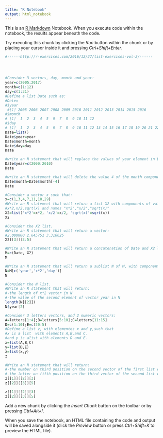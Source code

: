 ```yaml
---
title: "R Notebook"
output: html_notebook
---
```


This is an [R Markdown](http://rmarkdown.rstudio.com) Notebook. When you execute code within the notebook, the results appear beneath the code. 

Try executing this chunk by clicking the *Run* button within the chunk or by placing your cursor inside it and pressing *Ctrl+Shift+Enter*. 

```r
#------http://r-exercises.com/2016/12/27/list-exercises-vol-2/------




#Consider 3 vectors, day, month and year:
year=c(2005:2017)
month=c(1:12)
day=c(1:31)
#Define a list Date such as:
#Date=
#$year
 #[1] 2005 2006 2007 2008 2009 2010 2011 2012 2013 2014 2015 2016
#$month
# [1]  1  2  3  4  5  6  7  8  9 10 11 12
#$day
# [1]  1  2  3  4  5  6  7  8  9 10 11 12 13 14 15 16 17 18 19 20 21 22 23 24 25 26 27 28 29 30 31
Date=list()  
Date$year=year
Date$month=month
Date$day=day
Date

#write an R statement that will replace the values of year element in Date list for c(2000:2010).
Date$year=c(2000:2010)
Date

#write an R statement that will delete the value 4 of the month component of the list Date.
Date$month=Date$month[-4]
Date

#Consider a vector x such that:
x=c(1,3,4,7,11,18,29)
#Write an R statement that will return a list X2 with components of value:
#x*2,x/2,sqrt(x) and names "x*2","x/2","sqrt(x)"
X2=list('x*2'=x*2, 'x/2'=x/2, 'sqrt(x)'=sqrt(x))
X2

#Consider the X2 list.
#Write an R statement that will return a vector:
#2.000000 2.645751 3.316625
X2[[3]][3:5]

#Write an R statement that will return a concatenation of Date and X2 lists.
M=c(Date, X2)
M

#Write an R statement that will return a sublist N of M, with components year,x*2 and day.
N=M[c('year','x*2','day')]
N

#Consider the N list.
#Write an R statement that will return:
#-the length of x*2 vector in N
#-the value of the second element of vector year in N
length(N[[2]])
N$year[2]

#Consider 3 letters vectors, and 2 numeric vectors:
A=letters[1:4];B=letters[5:10];C=letters[11:15]
D=c(1:10);E=c(20:5)
#Define a list z, with elementes x and y,such that
#x is a list  with elements A,B,and C.
#and y is alist with elements D and E.
x=list(A,B,C)
y=list(D,E)
z=list(x,y)
z

#Write an R statement that will return:
#-the number on third position on the second vector of the first list of z
#-the letter on fifth position on the third vector of the second list of z
z[[1]][[2]][3]
z[[2]][[3]][5]

z[[1]][[2]][3]
z[[2]][[3]][5]


```

Add a new chunk by clicking the *Insert Chunk* button on the toolbar or by pressing *Ctrl+Alt+I*.

When you save the notebook, an HTML file containing the code and output will be saved alongside it (click the *Preview* button or press *Ctrl+Shift+K* to preview the HTML file).
